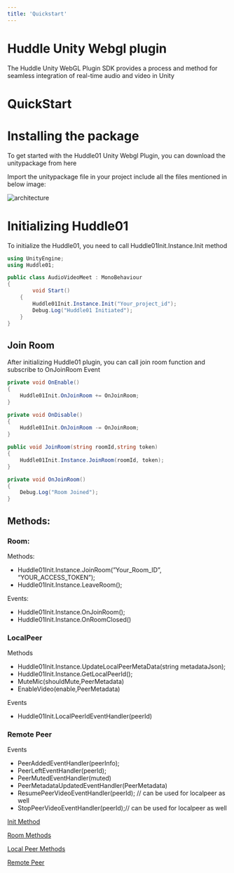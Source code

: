 ---
title: 'Quickstart'
---


# Huddle Unity Webgl plugin

The Huddle Unity WebGL Plugin SDK provides a process and method for seamless integration of real-time audio and video in Unity

# **QuickStart**

# Installing the package

To get started with the Huddle01 Unity Webgl Plugin, you can download the unitypackage from here

Import the unitypackage file in your project include all the files mentioned in below image:

<Image
  src="/docs/images/HuddlePackage_01.png"
  alt="architecture"
  width={1000}
  height={1000}
  quality={100}
  priority
  className="my-8"
/>

# **Initializing** Huddle01

To initialize the Huddle01, you need to call Huddle01Init.Instance.Init method

```csharp
using UnityEngine;
using Huddle01;

public class AudioVideoMeet : MonoBehaviour
{
		void Start()
    {
        Huddle01Init.Instance.Init("Your_project_id");
        Debug.Log("Huddle01 Initiated");
    }
}
```

## Join Room

After initializing Huddle01 plugin, you can call join room function and subscribe to OnJoinRoom Event

```csharp
private void OnEnable()
{
    Huddle01Init.OnJoinRoom += OnJoinRoom;
}

private void OnDisable()
{
    Huddle01Init.OnJoinRoom -= OnJoinRoom;  
}

public void JoinRoom(string roomId,string token)
{
    Huddle01Init.Instance.JoinRoom(roomId, token);
}

private void OnJoinRoom()
{
    Debug.Log("Room Joined");
}
```

## Methods:

### Room:

Methods:

- Huddle01Init.Instance.JoinRoom(”Your_Room_ID”, “YOUR_ACCESS_TOKEN”);
- Huddle01Init.Instance.LeaveRoom();

Events:

- Huddle01Init.Instance.OnJoinRoom();
- Huddle01Init.Instance.OnRoomClosed()

### LocalPeer

Methods

- Huddle01Init.Instance.UpdateLocalPeerMetaData(string metadataJson);
- Huddle01Init.Instance.GetLocalPeerId();
- MuteMic(shouldMute,PeerMetadata)
- EnableVideo(enable,PeerMetadata)

Events

- Huddle01Init.LocalPeerIdEventHandler(peerId)

### Remote Peer

Events

- PeerAddedEventHandler(peerInfo);
- PeerLeftEventHandler(peerId);
- PeerMutedEventHandler(muted)
- PeerMetadataUpdatedEventHandler(PeerMetadata)
- ResumePeerVideoEventHandler(peerId); // can be used for localpeer as well
- StopPeerVideoEventHandler(peerId);// can be used for localpeer as well

[Init Method](Huddle%20Unity%20Webgl%20plugin%20e8a647a5272e4f07a031b4059e4c68c2/Init%20Method%2046907ab60d534a5a87fea2c354b75873.md)

[Room Methods](Huddle%20Unity%20Webgl%20plugin%20e8a647a5272e4f07a031b4059e4c68c2/Room%20Methods%20f63cacbf85344dc7a44ea9a507771500.md)

[Local Peer Methods](Huddle%20Unity%20Webgl%20plugin%20e8a647a5272e4f07a031b4059e4c68c2/Local%20Peer%20Methods%2010a66583cee7494aad0b9648ed9f2745.md)

[Remote Peer](Huddle%20Unity%20Webgl%20plugin%20e8a647a5272e4f07a031b4059e4c68c2/Remote%20Peer%20ecac7cd1ace64bfcb796b00d2694dc93.md)
